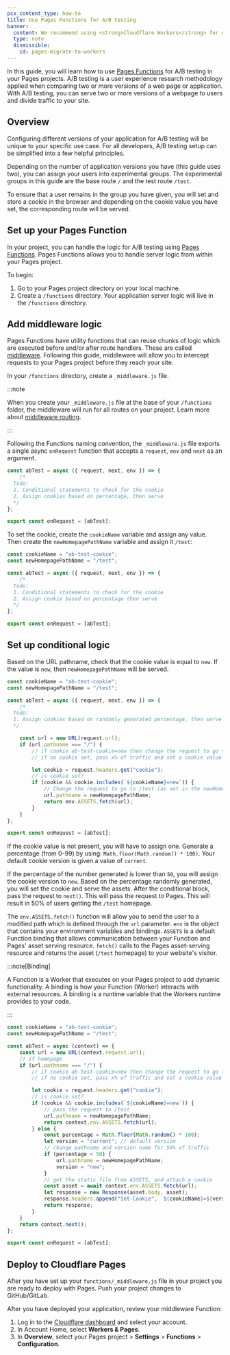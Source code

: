 ```yaml
---
pcx_content_type: how-to
title: Use Pages Functions for A/B testing
banner:
  content: We recommend using <strong>Cloudflare Workers</strong> for new projects. For existing Pages projects, see our <a href="/workers/static-assets/migrate-from-pages/">migration guide</a> and <a href="/workers/static-assets/migrate-from-pages/#compatibility-matrix">compatibility matrix</a>.
  type: note
  dismissible:
    id: pages-migrate-to-workers
---
```


In this guide, you will learn how to use [Pages Functions](/pages/functions/) for A/B testing in your Pages projects. A/B testing is a user experience research methodology applied when comparing two or more versions of a web page or application. With A/B testing, you can serve two or more versions of a webpage to users and divide traffic to your site.

## Overview

Configuring different versions of your application for A/B testing will be unique to your specific use case. For all developers, A/B testing setup can be simplified into a few helpful principles.

Depending on the number of application versions you have (this guide uses two), you can assign your users into experimental groups. The experimental groups in this guide are the base route `/` and the test route `/test`.

To ensure that a user remains in the group you have given, you will set and store a cookie in the browser and depending on the cookie value you have set, the corresponding route will be served.

## Set up your Pages Function

In your project, you can handle the logic for A/B testing using [Pages Functions](/pages/functions/). Pages Functions allows you to handle server logic from within your Pages project.

To begin:

1. Go to your Pages project directory on your local machine.
2. Create a `/functions` directory. Your application server logic will live in the `/functions` directory.

## Add middleware logic

Pages Functions have utility functions that can reuse chunks of logic which are executed before and/or after route handlers. These are called [middleware](/pages/functions/middleware/). Following this guide, middleware will allow you to intercept requests to your Pages project before they reach your site.

In your `/functions` directory, create a `_middleware.js` file.

:::note

When you create your `_middleware.js` file at the base of your `/functions` folder, the middleware will run for all routes on your project. Learn more about [middleware routing](/pages/functions/middleware/).

:::

Following the Functions naming convention, the `_middleware.js` file exports a single async `onRequest` function that accepts a `request`, `env` and `next` as an argument.

```js
const abTest = async ({ request, next, env }) => {
	/*
  Todo:
  1. Conditional statements to check for the cookie
  2. Assign cookies based on percentage, then serve
  */
};

export const onRequest = [abTest];
```

To set the cookie, create the `cookieName` variable and assign any value. Then create the `newHomepagePathName` variable and assign it `/test`:

```js null {1,2}
const cookieName = "ab-test-cookie";
const newHomepagePathName = "/test";

const abTest = async ({ request, next, env }) => {
	/*
  Todo:
  1. Conditional statements to check for the cookie
  2. Assign cookie based on percentage then serve
  */
};

export const onRequest = [abTest];
```

## Set up conditional logic

Based on the URL pathname, check that the cookie value is equal to `new`. If the value is `new`, then `newHomepagePathName` will be served.

```js null {7,8,9,10,11,12,13,14,15,16,17,18,19}
const cookieName = "ab-test-cookie";
const newHomepagePathName = "/test";

const abTest = async ({ request, next, env }) => {
	/*
  Todo:
  1. Assign cookies based on randomly generated percentage, then serve
  */

	const url = new URL(request.url);
	if (url.pathname === "/") {
		// if cookie ab-test-cookie=new then change the request to go to /test
		// if no cookie set, pass x% of traffic and set a cookie value to "current" or "new"

		let cookie = request.headers.get("cookie");
		// is cookie set?
		if (cookie && cookie.includes(`${cookieName}=new`)) {
			// Change the request to go to /test (as set in the newHomepagePathName variable)
			url.pathname = newHomepagePathName;
			return env.ASSETS.fetch(url);
		}
	}
};

export const onRequest = [abTest];
```

If the cookie value is not present, you will have to assign one. Generate a percentage (from 0-99) by using: `Math.floor(Math.random() * 100)`. Your default cookie version is given a value of `current`.

If the percentage of the number generated is lower than `50`, you will assign the cookie version to `new`. Based on the percentage randomly generated, you will set the cookie and serve the assets. After the conditional block, pass the request to `next()`. This will pass the request to Pages. This will result in 50% of users getting the `/test` homepage.

The `env.ASSETS.fetch()` function will allow you to send the user to a modified path which is defined through the `url` parameter. `env` is the object that contains your environment variables and bindings. `ASSETS` is a default Function binding that allows communication between your Function and Pages' asset serving resource. `fetch()` calls to the Pages asset-serving resource and returns the asset (`/test` homepage) to your website's visitor.

:::note[Binding]

A Function is a Worker that executes on your Pages project to add dynamic functionality. A binding is how your Function (Worker) interacts with external resources. A binding is a runtime variable that the Workers runtime provides to your code.

:::

```js null {20-36}
const cookieName = "ab-test-cookie";
const newHomepagePathName = "/test";

const abTest = async (context) => {
	const url = new URL(context.request.url);
	// if homepage
	if (url.pathname === "/") {
		// if cookie ab-test-cookie=new then change the request to go to /test
		// if no cookie set, pass x% of traffic and set a cookie value to "current" or "new"

		let cookie = request.headers.get("cookie");
		// is cookie set?
		if (cookie && cookie.includes(`${cookieName}=new`)) {
			// pass the request to /test
			url.pathname = newHomepagePathName;
			return context.env.ASSETS.fetch(url);
		} else {
			const percentage = Math.floor(Math.random() * 100);
			let version = "current"; // default version
			// change pathname and version name for 50% of traffic
			if (percentage < 50) {
				url.pathname = newHomepagePathName;
				version = "new";
			}
			// get the static file from ASSETS, and attach a cookie
			const asset = await context.env.ASSETS.fetch(url);
			let response = new Response(asset.body, asset);
			response.headers.append("Set-Cookie", `${cookieName}=${version}; path=/`);
			return response;
		}
	}
	return context.next();
};

export const onRequest = [abTest];
```

## Deploy to Cloudflare Pages

After you have set up your `functions/_middleware.js` file in your project you are ready to deploy with Pages. Push your project changes to GitHub/GitLab.

After you have deployed your application, review your middleware Function:

1. Log in to the [Cloudflare dashboard](https://dash.cloudflare.com) and select your account.
2. In Account Home, select **Workers & Pages**.
3. In **Overview**, select your Pages project > **Settings** > **Functions** > **Configuration**.
